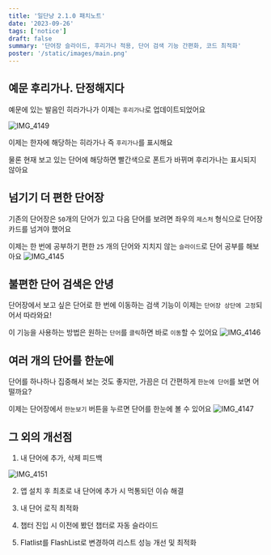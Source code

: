 ```yaml
---
title: '일단냥 2.1.0 패치노트'
date: '2023-09-26'
tags: ['notice']
draft: false
summary: '단어장 슬라이드, 후리가나 적용, 단어 검색 기능 간편화, 코드 최적화'
poster: '/static/images/main.png'
---
```


## 예문 후리가나. 단정해지다

예문에 있는 발음인 히라가나가 이제는 `후리가나`로 업데이트되었어요

![IMG_4149](https://github.com/dnd-side-project/dnd-8th-10-frontend/assets/77488652/a657afe8-fc9f-4edf-a159-d6ee4167d47f)

이제는 한자에 해당하는 히라가나 즉 `후리가나`를 표시해요

물론 현재 보고 있는 단어에 해당하면 빨간색으로 폰트가 바뀌며 후리가나는 표시되지 않아요

## 넘기기 더 편한 단어장

기존의 단어장은 `50`개의 단어가 있고 다음 단어를 보려면 좌우의 `제스처` 형식으로 단어장 카드를 넘겨야 했어요

이제는 한 번에 공부하기 편한 `25` 개의 단어와 지치지 않는 `슬라이드`로 단어 공부를 해보아요
![IMG_4145](https://github.com/dnd-side-project/dnd-8th-10-frontend/assets/77488652/9ebf07fe-9de9-4607-b591-0afb19e9f835)

## 불편한 단어 검색은 안녕

단어장에서 보고 싶은 단어로 한 번에 이동하는 검색 기능이 이제는 `단어장 상단에 고정`되어서 따라와요!

이 기능을 사용하는 방법은 원하는 `단어`를 `클릭`하면 바로 `이동`할 수 있어요
![IMG_4146](https://github.com/dnd-side-project/dnd-8th-10-frontend/assets/77488652/c51fb8f8-aebe-4a87-ba21-7d41ead900ce)

## 여러 개의 단어를 한눈에

단어를 하나하나 집중해서 보는 것도 좋지만, 가끔은 더 간편하게 `한눈에 단어`를 보면 어떨까요?

이제는 단어장에서 `한눈보기` 버튼을 누르면 단어를 한눈에 볼 수 있어요
![IMG_4147](https://github.com/dnd-side-project/dnd-8th-10-frontend/assets/77488652/39824c28-89d4-44d1-ac17-370b338a4f23)

## 그 외의 개선점

1. 내 단어에 추가, 삭제 피드백

![IMG_4151](https://github.com/dnd-side-project/dnd-8th-10-frontend/assets/77488652/5d5b51ff-c1ae-4b74-9521-11b27240631c)

2. 앱 설치 후 최초로 내 단어에 추가 시 먹통되던 이슈 해결

3. 내 단어 로직 최적화

4. 챕터 진입 시 이전에 봤던 챕터로 자동 슬라이드

5. Flatlist를 FlashList로 변경하여 리스트 성능 개선 및 최적화
